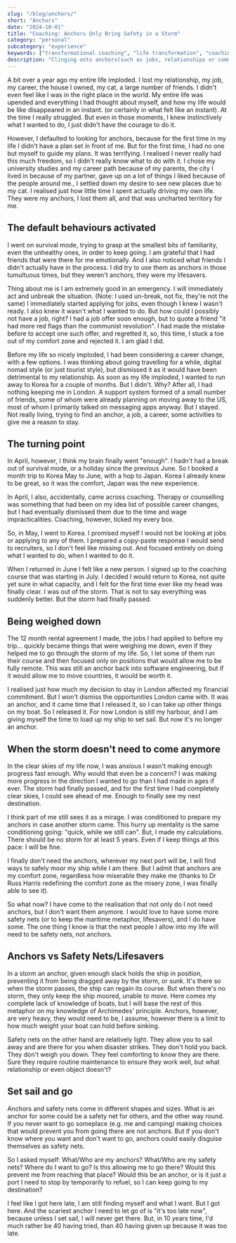 ```yaml
---
slug: "/blog/anchors/"
short: "Anchors"
date: "2024-10-01"
title: "Coaching: Anchors Only Bring Safety in a Storm"
category: "personal"
subcategory: "experience"
keywords: ["transformational coaching", "life transformation", "coaching journey", "personal growth", "career transitions", "overcoming life changes", "breaking free from the comfort zone", "emotional resilience", "moving beyond anchors", "safety vs freedom", "freedom vs safety", "clarity after loss", "empowerment through coaching", "letting go of anchors", "emotional resilience coaching", "coaching through hardship", "finding purpose after career loss", "mental clarity through coaching", "embracing change in life", "personal growth after loss", "life coaching transformation"]
description: "Clinging onto anchors(such as jobs, relationships or commitments that don't serve our deeper desires) can prevent one from moving forward. Security necessary in a turmoil can become a hinderance when freedom calls."
---
```


A bit over a year ago my entire life imploded. I lost my relationship, my job, my career, the house I owned, my cat, a large number of friends. I didn't even feel like I was in the right place in the world. My entire life was upended and everything I had thought about myself, and how my life would be like disappeared in an instant. (or certainly in what felt like an instant). At the time I really struggled. But even in those moments, I knew instinctively what I wanted to do, I just didn't have the courage to do it.

However, I defaulted to looking for anchors, because for the first time in my life I didn't have a plan set in front of me. But for the first time, I had no one but myself to guide my plans. It was terrifying. I realised I never really had this much freedom, so I didn't really know what to do with it. I chose my university studies and my career path because of my parents, the city I lived in because of my partner, gave up on a lot of things I liked because of the people around me., I settled down my desire to see new places due to my cat. I realised just how little time I spent actually driving my own life. They were my anchors, I lost them all, and that was uncharted territory for me. 

## The default behaviours activated

I went on survival mode, trying to grasp at the smallest bits of familiarity, even the unhealthy ones, in order to keep going. I am grateful that I had friends that were there for me emotionally. And I also noticed what friends I didn't actually have in the process. I did try to use them as anchors in those tumultuous times, but they weren't anchors, they were my lifesavers. 

Thing about me is I am extremely good in an emergency. I will immediately act and unbreak the situation. (Note: I used un-break, not fix, they're not the same) I immediately started applying for jobs, even though I knew I wasn't ready. I also knew it wasn't what I wanted to do. But how could I possibly not have a job, right? I had a job offer soon enough, but to quote a friend "it had more red flags than the communist revolution".  I had made the mistake before to accept one such offer, and regretted it, so, this time, I stuck a toe out of my comfort zone and rejected it. I am glad I did. 

Before my life so nicely imploded, I had been considering a career change, with a few options. I was thinking about going travelling for a while, digital nomad style (or just tourist style), but dismissed it as it would have been detrimental to my relationship. As soon as my life imploded, I wanted to run away to Korea for a couple of months. But I didn't. Why? After all, I had nothing keeping me in London. A support system formed of a small number of friends, some of whom were already planning on moving away to the US, most of whom I primarily talked on messaging apps anyway. But I stayed. Not really living, trying to find an anchor, a job, a career, some activities to give me a reason to stay. 

## The turning point

In April, however, I think my brain finally went "enough". I hadn't had a break out of survival mode, or a holiday since the previous June. So I booked a month trip to Korea May to June, with a hop to Japan. Korea I already knew to be great, so it was the comfort, Japan was the new experience.  

In April, I also, accidentally, came across coaching. Therapy or counselling was something that had been on my idea list of possible career changes, but I had eventually dismissed them due to the time and wage impracticalities. Coaching, however, ticked my every box. 

So, in May, I went to Korea. I promised myself I would not be looking at jobs or applying to any of them. I prepared a copy-paste response I would send to recruiters, so I don't feel like missing out. And focused entirely on doing what I wanted to do, when I wanted to do it. 

When I returned in June I felt like a new person. I signed up to the coaching course that was starting in July. I decided I would return to Korea, not quite yet sure in what capacity, and I felt for the first time ever like my head was finally clear. I was out of the storm. That is not to say everything was suddenly better. But the storm had finally passed.

## Being weighed down

The 12 month rental agreement I made, the jobs I had applied to before my trip... quickly became things that were weighing me down, even if they helped me to go through the storm of my life. So, I let some of them run their course and then focused only on positions that would allow me to be fully remote. This was still an anchor back into software engineering, but if it would allow me to move countries, it would be worth it.

I realised just how much my decision to stay in London affected my financial commitment. But I won't dismiss the opportunities London came with. It was an anchor, and it came time that I released it, so I can take up other things on my boat. So I released it. For now London is still my harbour, and I am giving myself the time to load up my ship to set sail. But now it's no longer an anchor.

## When the storm doesn't need to come anymore

In the clear skies of my life now, I was anxious I wasn't making enough progress fast enough. Why would that even be a concern? I was making more progress in the direction I wanted to go than I had made in ages if ever. The storm had finally passed, and for the first time I had completely clear skies, I could see ahead of me. Enough to finally see my next destination. 

I think part of me still sees it as a mirage. I was conditioned to prepare my anchors in case another storm came. This hurry up mentality is the same conditioning going: "quick, while we still can". But, I made my calculations. There should be no storm for at least 5 years. Even if I keep things at this pace: I will be fine. 

I finally don't need the anchors, wherever my next port will be, I will find ways to safely moor my ship while I am there. But I admit that anchors are my comfort zone, regardless how miserable they make me (thanks to Dr Russ Harris redefining the comfort zone as the misery zone, I was finally able to see it).

So what now? I have come to the realisation that not only do I not need anchors, but I don't want them anymore. I would love to have some more safety nets (or to keep the maritime metaphor, lifesavers), and I do have some. The one thing I know is that the next people I allow into my life will need to be safety nets, not anchors. 

## Anchors vs Safety Nets/Lifesavers

In a storm an anchor, given enough slack holds the ship in position, preventing it from being dragged away by the storm, or sunk. It's there so when the storm passes, the ship can regain its course. But when there's no storm, they only keep the ship moored, unable to move. Here comes my complete lack of knowledge of boats, but I will base the rest of this metaphor on my knowledge of Archimedes' principle. Anchors, however, are very heavy, they would need to be, I assume, however there is a limit to how much weight your boat can hold before sinking. 

Safety nets on the other hand are relatively light. They allow you to sail away and are there for you when disaster strikes. They don't hold you back. They don't weigh you down. They feel comforting to know they are there. Sure they require routine maintenance to ensure they work well, but what relationship or even object doesn't? 

## Set sail and go

Anchors and safety nets come in different shapes and sizes. What is an anchor for some could be a safety net for others, and the other way round. If you never want to go someplace (e.g. me and camping) making choices that would prevent you from going there are not anchors. But if you don't know where you want and don't want to go, anchors could easily disguise themselves as safety nets. 

So I asked myself: What/Who are my anchors? What/Who are my safety nets? Where do I want to go? Is this allowing me to go there? Would this prevent me from reaching that place? Would this be an anchor, or is it just a port I need to stop by temporarily to refuel, so I can keep going to my destination? 

I feel like I got here late, I am still finding myself and what I want. But I got here. And the scariest anchor I need to let go of is "it's too late now", because unless I set sail, I will never get there. But, in 10 years time, I'd much rather be 40 having tried, than 40 having given up because it was too late.
